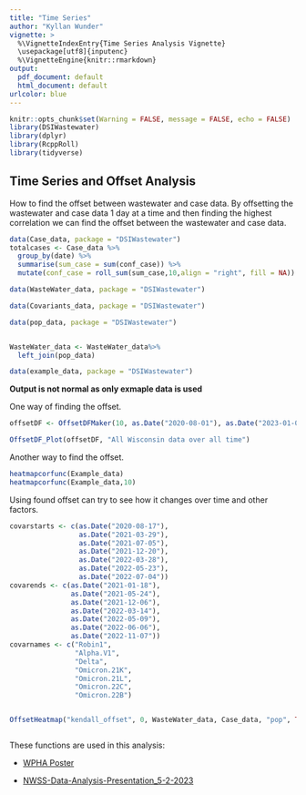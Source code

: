 ```yaml
---
title: "Time Series"
author: "Kyllan Wunder"
vignette: >
  %\VignetteIndexEntry{Time Series Analysis Vignette}
  \usepackage[utf8]{inputenc}
  %\VignetteEngine{knitr::rmarkdown}
output:
  pdf_document: default
  html_document: default
urlcolor: blue
---
```


```r
knitr::opts_chunk$set(Warning = FALSE, message = FALSE, echo = FALSE)
library(DSIWastewater)
library(dplyr)
library(RcppRoll)
library(tidyverse)
```


## Time Series and Offset Analysis

How to find the offset between wastewater and case data. By offsetting the wastewater and case data 1 day at a time and then finding the highest correlation we can find the offset between the wastewater and case data.


```r
data(Case_data, package = "DSIWastewater")
totalcases <- Case_data %>% 
  group_by(date) %>% 
  summarise(sum_case = sum(conf_case)) %>% 
  mutate(conf_case = roll_sum(sum_case,10,align = "right", fill = NA))

data(WasteWater_data, package = "DSIWastewater")

data(Covariants_data, package = "DSIWastewater")

data(pop_data, package = "DSIWastewater")


WasteWater_data <- WasteWater_data%>%
  left_join(pop_data)

data(example_data, package = "DSIWastewater")
```

**Output is not normal as only exmaple data is used**

One way of finding the offset.

```r
offsetDF <- OffsetDFMaker(10, as.Date("2020-08-01"), as.Date("2023-01-01"), Case_data, WasteWater_data)

OffsetDF_Plot(offsetDF, "All Wisconsin data over all time")
```

Another way to find the offset.

```r
heatmapcorfunc(Example_data)
heatmapcorfunc(Example_data,10)
```

Using found offset can try to see how it changes over time and other factors.

```r
covarstarts <- c(as.Date("2020-08-17"),
                 as.Date("2021-03-29"),
                 as.Date("2021-07-05"),
                 as.Date("2021-12-20"),
                 as.Date("2022-03-28"),
                 as.Date("2022-05-23"),
                 as.Date("2022-07-04"))
covarends <- c(as.Date("2021-01-18"),
               as.Date("2021-05-24"),
               as.Date("2021-12-06"),
               as.Date("2022-03-14"),
               as.Date("2022-05-09"),
               as.Date("2022-06-06"),
               as.Date("2022-11-07"))
covarnames <- c("Robin1",
                "Alpha.V1",
                "Delta",
                "Omicron.21K",
                "Omicron.21L",
                "Omicron.22C",
                "Omicron.22B")


OffsetHeatmap("kendall_offset", 0, WasteWater_data, Case_data, "pop", TRUE, TRUE)
```


```r

```

These functions are used in this analysis:

 - [WPHA Poster](https://github.com/UW-Madison-DSI/Covid19-Wastewater-Analysis/blob/main/conclusions/WPHA-Poster/WPHA-Poster.pdf)
 
 - [NWSS-Data-Analysis-Presentation_5-2-2023](https://github.com/UW-Madison-DSI/Covid19-Wastewater-Analysis/blob/main/conclusions/NWSS-Data-Analysis-Presentation_5-2-2023/5-2_DHS-presentation.pdf)
 